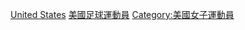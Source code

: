 {{Commonscat|Women's association football players from the United States}}

[[Category:各國女子足球運動員|United States]]
[[Category:美國足球運動員|]]
[[Category:美國女子運動員|Category:美國女子運動員]]